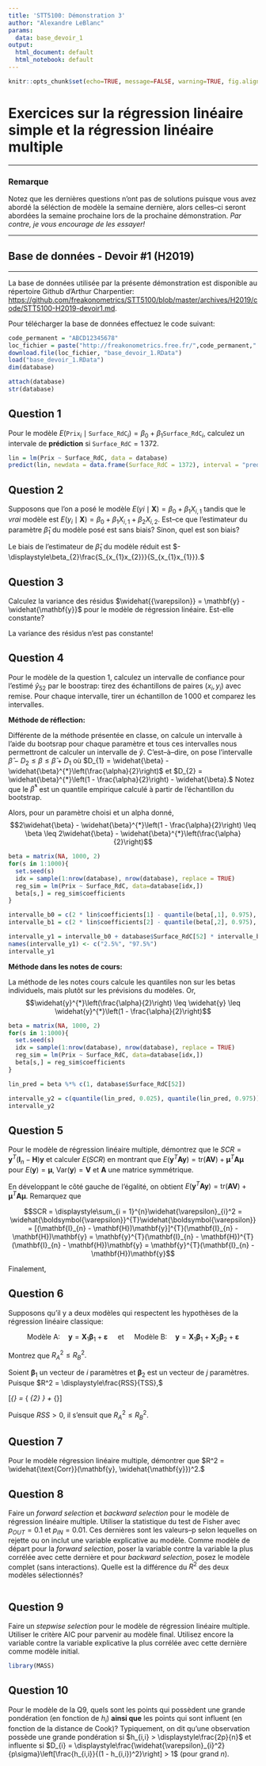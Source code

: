 ```yaml
---
title: 'STT5100: Démonstration 3'
author: "Alexandre LeBlanc"
params:
  data: base_devoir_1
output:
  html_document: default
  html_notebook: default
---
```


```r
knitr::opts_chunk$set(echo=TRUE, message=FALSE, warning=TRUE, fig.align="center")
```

# Exercices sur la régression linéaire simple et la régression linéaire multiple

---

### Remarque

Notez que les dernières questions n'ont pas de solutions puisque vous avez abordé la séléction de modèle la semaine dernière, alors celles--ci seront abordées la semaine prochaine lors de la prochaine démonstration. *Par contre, je vous encourage de les essayer!*

---

## Base de données - Devoir #1 (H2019)

---

La base de données utilisée par la présente démonstration est disponible au répertoire Github d'Arthur Charpentier: <https://github.com/freakonometrics/STT5100/blob/master/archives/H2019/code/STT5100-H2019-devoir1.md>.

Pour télécharger la base de données effectuez le code suivant:

```r
code_permanent = "ABCD12345678"
loc_fichier = paste("http://freakonometrics.free.fr/",code_permanent,".RData",sep="")
download.file(loc_fichier, "base_devoir_1.RData")
load("base_devoir_1.RData")
dim(database)
```

```r
attach(database)
str(database)
```

## Question 1

Pour le modèle $E(\texttt{Prix}_{i} \mid \texttt{Surface_RdC}_{i}) = \beta_{0} + \beta_{1}\texttt{Surface_RdC}_{i},$ calculez un intervale de **prédiction** si $\texttt{Surface_RdC} = 1\,372.$  

```r
lin = lm(Prix ~ Surface_RdC, data = database)
predict(lin, newdata = data.frame(Surface_RdC = 1372), interval = "predict")
```

## Question 2

Supposons que l'on a posé le modèle $E(y{i} \mid \mathbf{X}) = \beta_{0} + \beta_{1}X_{i,1}$ tandis que le *vrai* modèle est $E(y_{i} \mid \mathbf{X}) = \beta_{0} + \beta_{1}X_{i,1} + \beta_{2}X_{i,2}.$ Est--ce que l'estimateur du paramètre $\widehat{\beta}_{1}$ du modèle posé est sans biais? Sinon, quel est son biais?

\begin{align*}
  E(\widehat{\beta}_{1}) &= E\left(\frac{\sum_{i = 1}^{n}(x_{i,1} - \overline{x}_{1})(y_{i} - \overline{y})}{\sum_{i = 1}^{n}(x_{i,1} - \overline{x}_{1})^2}\right)\\
  &= E\left(\frac{\sum_{i = 1}^{n}(x_{i,1} - \overline{x}_{1})y_{i}}{\sum_{i = 1}^{n}(x_{i,1} - \overline{x}_{1})^2}\right)\\
  &= E\left(\sum_{i = 1}^{n}\omega_{i}y_{i}\right) && \text{ où }\omega_{i} = \frac{x_{i,1} - \overline{x}_{1}}{\sum_{i = 1}^{n}(x_{i,1} - \overline{x}_{1})^2}\\
  &=  \sum_{i = 1}^{n}\omega_{i}E(y_{i})\\
  &= \sum_{i = 1}^{n}\omega_{i}(\beta_{0} + \beta_{1}x_{i,1} + \beta_{2}x_{i,2})\\
  &= \beta_{1} + \sum_{i = 1}^{n} \beta_{2}\omega_{i}x_{i,2}\\
  &= \beta_{1} + \frac{\sum_{i = 1}^{n}\beta_{2}(x_{i,1} - \overline{x}_{1})(x_{i,2} - \overline{x}_{2})}{\sum_{i = 1}^{n}(x_{i,1} - \overline{x}_{1})^2}\\
  &= \beta_{1} + \beta_{2}\frac{S_{x_{1}x_{2}}}{S_{x_{1}x_{1}}}
\end{align*}

Le biais de l'estimateur de $\widehat{\beta}_{1}$ du modèle réduit est $-\displaystyle\beta_{2}\frac{S_{x_{1}x_{2}}}{S_{x_{1}x_{1}}}.$

## Question 3

Calculez la variance des résidus $\widehat{{\varepsilon}} = \mathbf{y} - \widehat{\mathbf{y}}$ pour le modèle de régression linéaire. Est-elle constante?

\begin{align*}
  \text{Var}(\widehat{{\varepsilon}}) &= \text{Var}(\mathbf{y} - \widehat{\mathbf{y}})\\
                                      &= \text{Var}(\mathbf{y} - \mathbf{H}\mathbf{y})\\
                                      &= \text{Var}[(\mathbf{I}_{n} - \mathbf{H})\mathbf{y}]\\
                                      &= (\mathbf{I}_{n} - \mathbf{H})\text{Var}(\mathbf{y})(\mathbf{I}_{n} - \mathbf{H})^{T}\\
                                      &= (\mathbf{I}_{n} - \mathbf{H})\sigma^{2}\mathbf{I}_{n}(\mathbf{I}_{n} - \mathbf{H})^{T}\\
                                      &= \sigma^{2}(\mathbf{I}_{n} - \mathbf{H})^2 && \text{ puisque } \mathbf{I}_{n} - \mathbf{H} \text{ est symmétrique}\\
                                      &= \sigma^{2}(\mathbf{I}_{n} - \mathbf{H}) && \text{ puisque } \mathbf{I}_{n} - \mathbf{H} \text{ est idempotente (vérifiez!)}
\end{align*}

La variance des résidus n'est pas constante!

## Question 4

Pour le modèle de la question 1, calculez un intervalle de confiance pour l'estimé $\widehat{y}_{52}$ par le boostrap: tirez des échantillons de paires $(x_{i}, y_{i})$ avec remise. Pour chaque intervalle, tirer un échantillon de $1\,000$ et comparez les intervalles.

**Méthode de réflection:** 

Différente de la méthode présentée en classe, on calcule un intervalle à l'aide du bootsrap pour chaque paramètre et tous ces intervalles nous permettront de calculer un intervalle de $\widehat{y}.$ C'est--à--dire, on pose l'intervalle $\widehat{\beta} - D_{2} \leq \beta \leq \widehat{\beta} + D_{1}$ où $D_{1} = \widehat{\beta} - \widehat{\beta}^{*}\left(\frac{\alpha}{2}\right)$ et $D_{2} = \widehat{\beta}^{*}\left(1 - \frac{\alpha}{2}\right) - \widehat{\beta}.$ Notez que le $\widehat{\beta}^{*}$ est un quantile empirique calculé à partir de l'échantillon du bootstrap. 

Alors, pour un paramètre choisi et un alpha donné, $$2\widehat{\beta} - \widehat{\beta}^{*}\left(1 - \frac{\alpha}{2}\right) \leq \beta \leq 2\widehat{\beta} - \widehat{\beta}^{*}\left(\frac{\alpha}{2}\right)$$ 

```r
beta = matrix(NA, 1000, 2)
for(s in 1:1000){
  set.seed(s)
  idx = sample(1:nrow(database), nrow(database), replace = TRUE)
  reg_sim = lm(Prix ~ Surface_RdC, data=database[idx,])
  beta[s,] = reg_sim$coefficients
}

intervalle_b0 = c(2 * lin$coefficients[1] - quantile(beta[,1], 0.975), 2 * lin$coefficients[1] - quantile(beta[,1], 0.025))
intervalle_b1 = c(2 * lin$coefficients[2] - quantile(beta[,2], 0.975), 2 * lin$coefficients[2] - quantile(beta[,2], 0.025))

intervalle_y1 = intervalle_b0 + database$Surface_RdC[52] * intervalle_b1
names(intervalle_y1) <- c("2.5%", "97.5%")
intervalle_y1
```

**Méthode dans les notes de cours:**

La méthode de les notes cours calcule les quantiles non sur les betas individuels, mais plutôt sur les prévisions du modèles. Or, $$\widehat{y}^{*}\left(\frac{\alpha}{2}\right) \leq \widehat{y} \leq \widehat{y}^{*}\left(1 - \frac{\alpha}{2}\right)$$


```r
beta = matrix(NA, 1000, 2)
for(s in 1:1000){
  set.seed(s)
  idx = sample(1:nrow(database), nrow(database), replace = TRUE)
  reg_sim = lm(Prix ~ Surface_RdC, data=database[idx,])
  beta[s,] = reg_sim$coefficients
}

lin_pred = beta %*% c(1, database$Surface_RdC[52])

intervalle_y2 = c(quantile(lin_pred, 0.025), quantile(lin_pred, 0.975))
intervalle_y2
```


## Question 5

Pour le modèle de régression linéaire multiple, démontrez que le $SCR = \mathbf{y}^{T}(\textbf{I}_{n} - \mathbf{H})\mathbf{y}$ et calculer $E(SCR)$ en montrant que $E(\mathbf{y}^{T}\mathbf{A}\mathbf{y}) = \text{tr}(\mathbf{AV}) + \boldsymbol{\mu}^{T}\mathbf{A}\boldsymbol{\mu}$ pour $E(\mathbf{y}) =  \boldsymbol{\mu}$, $\text{Var}(\mathbf{y}) = \mathbf{V}$ et $\mathbf{A}$ une matrice symmétrique.

\begin{align*}
  E[(\mathbf{y} - \boldsymbol{\mu})^{T}\mathbf{A}(\mathbf{y} - \boldsymbol{\mu})] &= E\left[\sum_{i = 1}^{n}\sum_{j = 1}^{n}(y_{i} - \mu_{i})A_{i,j}(y_{j} - \mu_{j})\right]\\
  &= \sum_{i = 1}^{n}\sum_{j = 1}^{n}A_{i,j}E\left[(y_{i} - \mu_{i})(y_{j} - \mu_{j})\right]\\
  &= \sum_{i = 1}^{n}\sum_{j = 1}^{n}A_{i,j}V_{i,j}\\
  &= \sum_{i = 1}^{n}A_{i,i}V_{i,i} && \text{puisque } \mathbf{A} \text{ et } \mathbf{V} \text{ sont symmétriques}\\
  &= \text{tr}(\mathbf{AV})
\end{align*}

En développant le côté gauche de l'égalité, on obtient $E(\mathbf{y}^{T}\mathbf{A}\mathbf{y}) = \text{tr}(\mathbf{AV}) + \boldsymbol{\mu}^{T}\mathbf{A}\boldsymbol{\mu}.$ Remarquez que 

$$SCR = \displaystyle\sum_{i = 1}^{n}\widehat{\varepsilon}_{i}^2 = \widehat{\boldsymbol{\varepsilon}}^{T}\widehat{\boldsymbol{\varepsilon}} = [(\mathbf{I}_{n} - \mathbf{H})\mathbf{y}]^{T}(\mathbf{I}_{n} - \mathbf{H})\mathbf{y} = \mathbf{y}^{T}(\mathbf{I}_{n} - \mathbf{H})^{T}(\mathbf{I}_{n} - \mathbf{H})\mathbf{y} = \mathbf{y}^{T}(\mathbf{I}_{n} - \mathbf{H})\mathbf{y}$$

Finalement, 

\begin{align*}
  E(SCR) = E(\mathbf{y}^{T}(\mathbf{I}_{n} - \mathbf{H})\mathbf{y}) &= \text{tr}[(\mathbf{I}_{n} - \mathbf{H})\sigma^2\mathbf{I}_{n}] + (\mathbf{X}\boldsymbol{\beta})^{T}(\mathbf{I}_{n} - \mathbf{H})\mathbf{X}\boldsymbol{\beta}\\
  &= [\text{tr}(\mathbf{I}_{n}) - \text{tr}(\mathbf{H})]\sigma^2 + \boldsymbol{\beta}^{T}(\mathbf{X}^{T}\mathbf{X} - \mathbf{X}^{T}\mathbf{H}\mathbf{X})\boldsymbol{\beta}\\
  &= [n - \text{tr}(\mathbf{X}(\mathbf{X}^{T}\mathbf{X})^{-1}\mathbf{X}^{T})]\sigma^2 + \boldsymbol{\beta}^{T}(\mathbf{X}^{T}\mathbf{X} - \mathbf{X}^{T}\mathbf{X})\boldsymbol{\beta} && \text{ puisque } \mathbf{HX} = \mathbf{X} \text{ et } \mathbf{X}^{T}\mathbf{H} = \mathbf{X}^{T}\\
  &=[n - \text{tr}(\mathbf{X}\mathbf{X}^{T}(\mathbf{X}^{T}\mathbf{X})^{-1})]\sigma^2\\
  &= [n - \text{tr}(\mathbf{I}_{p})]\sigma^2\\
  &= (n - p)\sigma^2
\end{align*}

## Question 6

Supposons qu'il y a deux modèles qui respectent les hypothèses de la régression linéaire classique: 

<center>
$\text{Modèle A:} \quad \mathbf{y} = \mathbf{X}_{1}\boldsymbol{\beta}_{1} + \boldsymbol{\varepsilon} \quad \text{ et } \quad \text{Modèle B:} \quad \mathbf{y} = \mathbf{X}_{1}\boldsymbol{\beta}_{1} + \mathbf{X}_{2}\boldsymbol{\beta}_{2} + \boldsymbol{\varepsilon}$
</center>

Montrez que $R^2_{A} \leq R^2_{B}.$

Soient $\boldsymbol{\beta}_{1}$ un vecteur de $i$ paramètres et $\boldsymbol{\beta}_{2}$ est un vecteur de $j$ paramètres. Puisque $R^2 = \displaystyle\frac{RSS}{TSS},$ 

\[\underbrace{RSS(\beta_{i,1}, \beta_{i,2},\,\ldots\,, \beta_{i,i}, \beta_{j,1}, \beta_{j,2},\,\ldots\,, \beta_{j,j} \mid  \beta_{0})}_{\text{SSR du modèle B}} = \underbrace{RSS(\beta_{j,1}, \beta_{j,2},\,\ldots\,, \beta_{j,j} \mid  \beta_{i,1}, \beta_{i,2},\,\ldots\,, \beta_{i,i}, \beta_{0})}_{\text{Augmentation du SSR en ajoutant le } \boldsymbol{\beta}_{2} \text { au modèle A}} + \underbrace{RSS(\beta_{i,1}, \beta_{i,2},\,\ldots\,, \beta_{i,i} \mid \beta_{0})}_{\text{SSR du modèle A}}\]

Puisque $RSS > 0$, il s'ensuit que $R^2_{A} \leq R^2_{B}.$

## Question 7

Pour le modèle régression linéaire multiple, démontrer que $R^2 = \widehat{\text{Corr}}(\mathbf{y}, \widehat{\mathbf{y}})^2.$

\begin{align*}
  \widehat{\text{Corr}}(\mathbf{y}, \widehat{\mathbf{y}})^2 &= \frac{\widehat{\text{Cov}}(\mathbf{y}, \widehat{\mathbf{y}})^2}{\widehat{\text{Var}}(\mathbf{y})\widehat{\text{Var}}(\widehat{\mathbf{y}})}\\
  &= \frac{\widehat{\text{Cov}}(\widehat{\mathbf{y}} + \widehat{\boldsymbol{\varepsilon}}, \widehat{\mathbf{y}})^2}{\widehat{\text{Var}}(\mathbf{y})\widehat{\text{Var}}(\widehat{\mathbf{y}})}\\
  &= \frac{\left[\widehat{\text{Var}}(\widehat{\mathbf{y}}) + \widehat{\text{Cov}}(\widehat{\mathbf{y}}, \widehat{\boldsymbol{\varepsilon}})\right]^2}{\widehat{\text{Var}}(\mathbf{y})\widehat{\text{Var}}(\widehat{\mathbf{y}})}\\
  &= \frac{\widehat{\text{Var}}(\widehat{\mathbf{y}})^2}{\widehat{\text{Var}}(\mathbf{y})\widehat{\text{Var}}(\widehat{\mathbf{y}})} && \widehat{\text{Cov}}(\widehat{\mathbf{y}}, \widehat{\boldsymbol{\varepsilon}}) = 0 \text{ puisque } \sum_{i = 1}^{n}\widehat{y}_{i}\widehat{\varepsilon}_{i} = 0 \text{ et } \sum_{i = 1}^{n}\widehat{\varepsilon}_{i} = 0\\
  &= \frac{\widehat{\text{Var}}(\widehat{\mathbf{y}})}{\widehat{\text{Var}}(\mathbf{y})}\\
  &= \frac{\sum_{i = 1}^{n}(\widehat{y}_{i} - \overline{y})^2}{\sum_{i = 1}^{n}(y_{i} - \overline{y})^2}\\
  &= \frac{RSS}{TSS} = R^2
\end{align*}

## Question 8

Faire un *forward selection* et *backward selection* pour le modèle de régression linéaire multiple. Utiliser la statistique du test de Fisher avec $p_{OUT} = 0.1$ et $p_{IN} = 0.01.$ Ces dernières sont les valeurs--p selon lequelles on rejette ou on inclut une variable explicative au modèle. Comme modèle de départ pour la *forward selection*, poser la variable \texttt{Prix} contre la variable la plus corrélée avec cette dernière et pour *backward selection*, posez le modèle complet (sans interactions). Quelle est la différence du $R^2$ des deux modèles sélectionnés?

```r
```

## Question 9

Faire un  *stepwise selection* pour le modèle de régression linéaire multiple. Utiliser le critère AIC pour parvenir au modèle final. Utilisez encore la variable \texttt{Prix} contre la variable explicative la plus corrélée avec cette dernière comme modèle initial.

```r
library(MASS)
```


## Question 10

Pour le modèle de la Q9, quels sont les points qui possèdent une grande pondération (en fonction de $h_{i}$) **ainsi que** les points qui sont influent (en fonction de la distance de Cook)? Typiquement, on dit qu'une observation possède une grande pondération si $h_{i,i} > \displaystyle\frac{2p}{n}$ et influente si $D_{i} = \displaystyle\frac{\widehat{\varepsilon}_{i}^2}{p\sigma}\left[\frac{h_{i,i}}{(1 - h_{i,i})^2}\right] > 1$ (pour grand $n$).

```r
```
